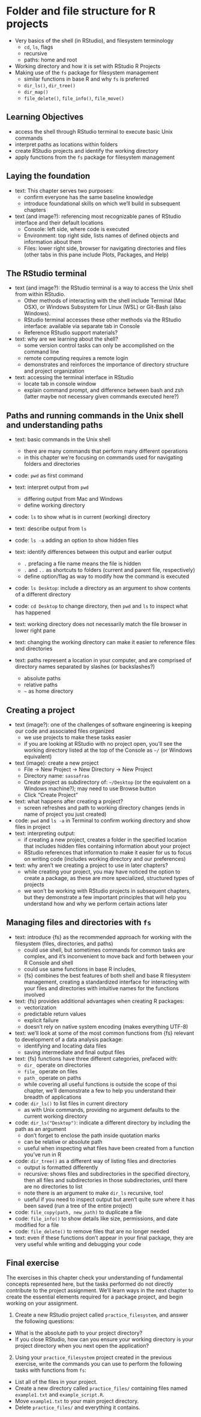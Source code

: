 # Folder and file structure for R projects

* Very basics of the shell (in RStudio),
and filesystem terminology
  * `cd`, `ls`, flags
  * recursive
  * paths: home and root
* Working directory and how it is set with RStudio R Projects
* Making use of the `fs` package for filesystem management
  * similar functions in base R and why `fs` is preferred
  * `dir_ls()`, `dir_tree()`
  * `dir_map()`
  * `file_delete()`, `file_info()`, `file_move()`

## Learning Objectives

* access the shell through RStudio terminal to execute basic Unix commands
* interpret paths as locations within folders
* create RStudio projects and identify the working directory
* apply functions from the `fs` package for filesystem management

## Laying the foundation

* text: This chapter serves two purposes:
  * confirm everyone has the same baseline knowledge
  * introduce foundational skills on which we'll build in subsequent chapters

* text (and image?): referencing most recognizable panes of RStudio interface and their default locations
  * Console: left side, where code is executed
  * Environment: top right side, lists names of defined objects and information about them
  * Files: lower right side, browser for navigating directories and files (other tabs in this pane include Plots, Packages, and Help)

## The RStudio terminal

* text (and image?): the RStudio terminal is a way to access the Unix shell from within RStudio. 
  * Other methods of interacting with the shell include Terminal (Mac OSX), or Windows Subsystem for Linux (WSL) or Git-Bash (also Windows).
  * RStudio terminal accesses these other methods via the RStudio interface: available via separate tab in Console
  * Reference RStudio support materials?

* text: why are we learning about the shell?
  * some version control tasks can only be accomplished on the command line
  * remote computing requires a remote login
  * demonstrates and reinforces the importance of directory structure and project organization
* text: accessing the terminal interface in RStudio
  * locate tab in console window
  * explain command prompt, and difference between bash and zsh (latter maybe not necessary given commands executed here?)

## Paths and running commands in the Unix shell and understanding paths

* text: basic commands in the Unix shell
  * there are many commands that perform many different operations
  * in this chapter we're focusing on commands used for navigating folders and directories
* code: `pwd` as first command
* text: interpret output from `pwd`
  * differing output from Mac and Windows
  * define working directory

* code: `ls` to show what is in current (working) directory
* text: describe output from `ls`
* code: `ls -a` adding an option to show hidden files
* text: identify differences between this output and earlier output
  * `.` prefacing a file name means the file is hidden
  * `.` and `..` as shortcuts to folders (current and parent file, respectively)
  * define option/flag as way to modify how the command is executed
* code: `ls Desktop`: include a directory as an argument to show contents of a different directory

* code: `cd Desktop` to change directory, then `pwd` and `ls` to inspect what has happened
* text: working directory does not necessarily match the file browser in lower right pane
* text: changing the working directory can make it easier to reference files and directories 

* text: paths represent a location in your computer, and are comprised of directory names separated by slashes (or backslashes?)
  * absolute paths
  * relative paths
  * `~` as home directory

## Creating a project

* text (image?): one of the challenges of software engineering is keeping our code and associated files organized
  * we use projects to make these tasks easier
  * if you are looking at RStudio with no project open, you'll see the working directory listed at the top of the Console as `~/` (or Windows equivalent)

* text (image): create a new project
  * File -> New Project -> New Directory -> New Project
  * Directory name: `sassafras`
  * Create project as subdirectory of: `~/Desktop` (or the equivalent on a Windows machine?); may need to use Browse button
  * Click "Create Project"

* text: what happens after creating a project?
  * screen refreshes and path to working directory changes (ends in name of project you just created)
* code: `pwd` and `ls -a` in Terminal to confirm working directory and show files in project
* text: interpreting output:
  * if creating a new project, creates a folder in the specified location that includes hidden files containing information about your project
  * RStudio references that information to make it easier for us to focus on writing code (includes working directory and our preferences)

* text: why aren't we creating a project to use in later chapters?
  * while creating your project, you may have noticed the option to create a package, as these are more specialized, structured types of projects
  * we won't be working with RStudio projects in subsequent chapters, but they demonstrate a few important principles that will help you understand how and why we perform certain actions later

## Managing files and directories with `fs`

* text: introduce {fs} as the recommended approach for working with the filesystem (files, directories, and paths)
  * could use shell, but sometimes commands for common tasks are complex, and it's inconvenient to move back and forth between your R Console and shell
  * could use same functions in base R includes, 
  * {fs} combines the best features of both shell and base R filesystem management, creating a standardized interface for interacting with your files and directories with intuitive names for the functions involved
* text: {fs} provides additional advantages when creating R packages:
  * vectorization
  * predictable return values
  * explicit failure
  * doesn't rely on native system encoding (makes everything UTF-8)

* text: we'll look at some of the most common functions from {fs} relevant to development of a data analysis package:
  * identifying and locating data files
  * saving intermediate and final output files
* text: {fs} functions have three different categories, prefaced with:
  * `dir_` operate on directories
  * `file_ ` operate on files
  * `path_` operate on paths
  * while covering all useful functions is outside the scope of thsi chapter, we'll demonstrate a few to help you understand their breadth of applications

* code: `dir_ls()` to list files in current directory
  * as with Unix commands, providing no argument defaults to the current working directory
* code: `dir_ls("Desktop")`: indicate a different directory by including the path as an argument 
  * don't forget to enclose the path inside quotation marks
  * can be relative or absolute path
  * useful when inspecting what files have been created from a function you've run in R
* code: `dir_tree()` as a different way of listing files and directories
  * output is formatted differently
  * recursive: shows files and subdirectories in the specified directory, then all files and subdirectories in those subdirectories, until there are no directories to list
  * note there is an argument to make `dir_ls` recursive, too!
  * useful if you need to inspect output but aren't quite sure where it has been saved (run a tree of the entire project)
* code: `file_copy(path, new_path)` to duplicate a file
* code: `file_info()` to show details like size, permissions, and date modified for a file
* code: `file_delete()` to remove files that are no longer needed
* text: even if these functions don't appear in your final package, they are very useful while writing and debugging your code

## Final exercise {#02-final-exercise}

The exercises in this chapter check your understanding of fundamental concepts represented here,
but the tasks performed do not directly contribute to the project assignment.
We'll learn ways in the next chapter to create the essential elements required for a package project,
and begin working on your assignment.

1. Create a new RStudio project called `practice_filesystem`,
and answer the following questions:
  * What is the absolute path to your project directory?
  * If you close RStudio, how can you ensure your working directory is your project directory when you next open the application?

2. Using your `practice_filesystem` project created in the previous exercise,
write the commands you can use to perform the following tasks with functions from `fs`:
  * List all of the files in your project.
  * Create a new directory called `practice_files/` containing files named `example1.txt` and `example_script.R`.
  * Move `example1.txt` to your main project directory.
  * Delete `practice_files/` and everything it contains.

